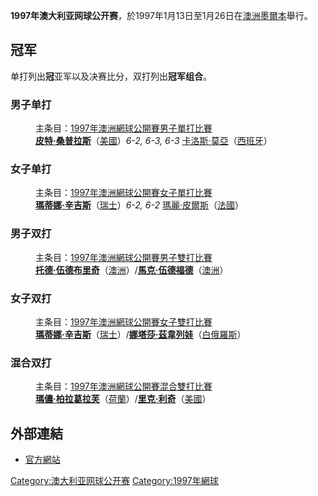 {{noteTA
|T=zh-hans:1997年澳大利亚网球公开赛; zh-tw:1997年澳洲網球公開賽; zh-hk:1997年澳洲網球公開賽;
|G1=Tennis
|1=zh-hans:美国; zh-tw:美國; zh-hk:美國;
|2=zh-hans:澳大利亚; zh-tw:澳洲; zh-hk:澳洲;
|3=zh-hans:1996年美国网球公开赛; zh-hk:1996年美國網球公開賽; zh-tw:1996年美國網球公開賽;
}}

{{GrandSlamInfo|1997|澳洲網球公開賽|
| date = 1月13日－1月26日
| edition = 85屆
| champms = {{Flagicon|USA}} [[皮特·桑普拉斯|皮特·桑普拉斯]]
| champws = {{Flagicon|SUI}} [[瑪蒂娜·辛吉斯|瑪蒂娜·辛吉斯]]
| champmd = {{Flagicon|AUS}} [[托德·伍德布里奇|托德·伍德布里奇]] / {{Flagicon|AUS}} [[馬克·伍德福德|馬克·伍德福德]]
| champwd = {{Flagicon|SUI}} [[玛蒂娜·辛吉斯|玛蒂娜·辛吉斯]] / {{Flagicon|BLR}} [[娜塔莎·茲韋列娃|娜塔莎·茲韋列娃]]
| champxd = {{Flagicon|NED}} [[瑪儂·柏拉葛拉芙|瑪儂·柏拉葛拉芙]] / {{Flagicon|USA}} [[里克·利奇|里克·利奇]]
}}
'''1997年澳大利亚网球公开赛'''，於1997年1月13日至1月26日在[[澳洲|澳洲]][[墨爾本|墨爾本]]舉行。

== 冠军 ==
单打列出'''冠'''亚军以及决赛比分，双打列出'''冠军组合'''。

=== 男子单打 ===
:主条目：[[1997年澳洲網球公開賽男子單打比賽|1997年澳洲網球公開賽男子單打比賽]]
:'''[[皮特·桑普拉斯|皮特·桑普拉斯]]'''（[[美國|美國]]）''6-2, 6-3, 6-3'' [[卡洛斯·莫亞|卡洛斯·莫亞]]（[[西班牙|西班牙]]）

=== 女子单打 ===
:主条目：[[1997年澳洲網球公開賽女子單打比賽|1997年澳洲網球公開賽女子單打比賽]]
:'''[[瑪蒂娜·辛吉斯|瑪蒂娜·辛吉斯]]'''（[[瑞士|瑞士]]）''6-2, 6-2'' [[瑪麗·皮爾斯|瑪麗·皮爾斯]]（[[法國|法國]]）

=== 男子双打 ===
:主条目：[[1997年澳洲網球公開賽男子雙打比賽|1997年澳洲網球公開賽男子雙打比賽]]
:'''[[托德·伍德布里奇|托德·伍德布里奇]]'''（[[澳洲|澳洲]]）/'''[[馬克·伍德福德|馬克·伍德福德]]'''（[[澳洲|澳洲]]）

=== 女子双打 ===
:主条目：[[1997年澳洲網球公開賽女子雙打比賽|1997年澳洲網球公開賽女子雙打比賽]]
:'''[[瑪蒂娜·辛吉斯|瑪蒂娜·辛吉斯]]'''（[[瑞士|瑞士]]）/'''[[娜塔莎·茲韋列娃|娜塔莎·茲韋列娃]]'''（[[白俄羅斯|白俄羅斯]]）

=== 混合双打 ===
:主条目：[[1997年澳洲網球公開賽混合雙打比賽|1997年澳洲網球公開賽混合雙打比賽]]
:'''[[瑪儂·柏拉葛拉芙|瑪儂·柏拉葛拉芙]]'''（[[荷蘭|荷蘭]]）/'''[[里克·利奇|里克·利奇]]'''（[[美國|美國]]）

== 外部連結 ==
* [https://web.archive.org/web/20100918071711/http://www.australianopen.com/en_AU/index.html 官方網站]

{{start box}}
{{succession box|[[1996年澳大利亚网球公开赛|1996年澳大利亚网球公开赛]]|[[1998年澳大利亚网球公开赛|1998年澳大利亚网球公开赛]]|[[澳大利亚网球公开赛|澳大利亚网球公开赛]]|1997年}}
{{succession box|[[1996年美国网球公开赛|1996年美国网球公开赛]]|[[1997年法国网球公开赛|1997年法国网球公开赛]]|[[网球大满贯|网球大满贯]]|1997年}}
{{end box}}
{{澳网列表}}

[[Category:澳大利亚网球公开赛|Category:澳大利亚网球公开赛]]
[[Category:1997年網球|Category:1997年網球]]